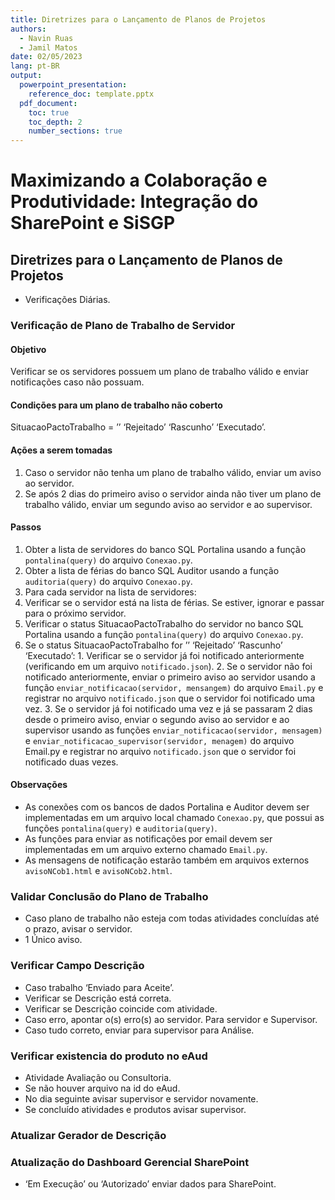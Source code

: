 ```yaml
---
title: Diretrizes para o Lançamento de Planos de Projetos
authors: 
  - Navin Ruas 
  - Jamil Matos
date: 02/05/2023
lang: pt-BR
output:
  powerpoint_presentation:
    reference_doc: template.pptx
  pdf_document:
    toc: true
    toc_depth: 2
    number_sections: true
---
```


# Maximizando a Colaboração e Produtividade: Integração do SharePoint e SiSGP

## Diretrizes para o Lançamento de Planos de Projetos

- Verificações Diárias.

### Verificação de Plano de Trabalho de Servidor

#### Objetivo

Verificar se os servidores possuem um plano de trabalho válido e enviar notificações caso não possuam.

#### Condições para um plano de trabalho não coberto

SituacaoPactoTrabalho = ‘’ ‘Rejeitado’ ‘Rascunho’ ‘Executado’.

#### Ações a serem tomadas

1. Caso o servidor não tenha um plano de trabalho válido, enviar um aviso ao servidor.
2. Se após 2 dias do primeiro aviso o servidor ainda não tiver um plano de trabalho válido, enviar um segundo aviso ao servidor e ao supervisor.

#### Passos

1. Obter a lista de servidores do banco SQL Portalina usando a função `pontalina(query)` do arquivo `Conexao.py`.
2. Obter a lista de férias do banco SQL Auditor usando a função `auditoria(query)` do arquivo `Conexao.py`.
3. Para cada servidor na lista de servidores:
  1. Verificar se o servidor está na lista de férias. Se estiver, ignorar e passar para o próximo servidor.
  2. Verificar o status SituacaoPactoTrabalho do servidor no banco SQL Portalina usando a função `pontalina(query)` do arquivo `Conexao.py`.
  3. Se o status SituacaoPactoTrabalho for ‘’ ‘Rejeitado’ ‘Rascunho’ ‘Executado’:
    1. Verificar se o servidor já foi notificado anteriormente (verificando em um arquivo `notificado.json`).
    2. Se o servidor não foi notificado anteriormente, enviar o primeiro aviso ao servidor usando a função `enviar_notificacao(servidor, mensangem)` do arquivo `Email.py` e registrar no arquivo `notificado.json` que o servidor foi notificado uma vez.
    3. Se o servidor já foi notificado uma vez e já se passaram 2 dias desde o primeiro aviso, enviar o segundo aviso ao servidor e ao supervisor usando as funções `enviar_notificacao(servidor, mensagem)` e `enviar_notificacao_supervisor(servidor, menagem)` do arquivo Email.py e registrar no arquivo `notificado.json` que o servidor foi notificado duas vezes.

#### Observações

- As conexões com os bancos de dados Portalina e Auditor devem ser implementadas em um arquivo local chamado `Conexao.py`, que possui as funções `pontalina(query)` e `auditoria(query)`.
- As funções para enviar as notificações por email devem ser implementadas em um arquivo externo chamado `Email.py`.
- As mensagens de notificação estarão também em arquivos externos `avisoNCob1.html` e `avisoNCob2.html`.

### Validar Conclusão do Plano de Trabalho
- Caso plano de trabalho não esteja com todas atividades concluídas até o prazo, avisar o servidor.
- 1 Único aviso.

### Verificar Campo Descrição
- Caso trabalho 'Enviado para Aceite'.
- Verificar se Descrição está correta.
- Verificar se Descrição coincide com atividade.
- Caso erro, apontar o(s) erro(s) ao servidor. Para servidor e Supervisor.
- Caso tudo correto, enviar para supervisor para Análise.

### Verificar existencia do produto no eAud
- Atividade Avaliação ou Consultoria.
- Se não houver arquivo na id do eAud.
- No dia seguinte avisar supervisor e servidor novamente.
- Se concluído atividades e produtos avisar supervisor.

### Atualizar Gerador de Descrição

### Atualização do Dashboard Gerencial SharePoint
- 'Em Execução' ou 'Autorizado' enviar dados para SharePoint.